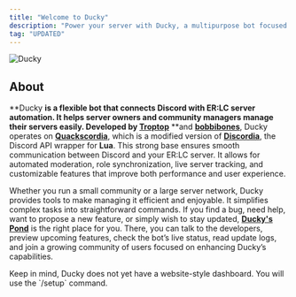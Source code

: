 ```yaml
---
title: "Welcome to Ducky"
description: "Power your server with Ducky, a multipurpose bot focused on seamlessly integrating Discord and ERLC server automation for effortless management."
tag: "UPDATED"
---
```


![Ducky](https://duckybot.xyz/images/banners/footers/Ducky.png)

## About

**Ducky **is a flexible bot that connects Discord with ER:LC server automation. It helps server owners and community managers manage their servers easily. Developed by [**Troptop**](https://discord.com/users/598958193032560642)** **and [**bobbibones**](https://discord.com/users/782235114858872854), Ducky operates on [**Quackscordia**](https://github.com/DuckySupport/Quackscordia), which is a modified version of [**Discordia**](https://github.com/SinisterRectus/Discordia), the Discord API wrapper for **Lua**. This strong base ensures smooth communication between Discord and your ER:LC server. It allows for automated moderation, role synchronization, live server tracking, and customizable features that improve both performance and user experience. 

Whether you run a small community or a large server network, Ducky provides tools to make managing it efficient and enjoyable. It simplifies complex tasks into straightforward commands. If you find a bug, need help, want to propose a new feature, or simply wish to stay updated, [**Ducky's Pond**](https://discord.gg/w2dNr7vuKP) is the right place for you. There, you can talk to the developers, preview upcoming features, check the bot’s live status, read update logs, and join a growing community of users focused on enhancing Ducky’s capabilities.

<Info>
  Keep in mind, Ducky does not yet have a website-style dashboard. You will use the `/setup` command.
</Info>